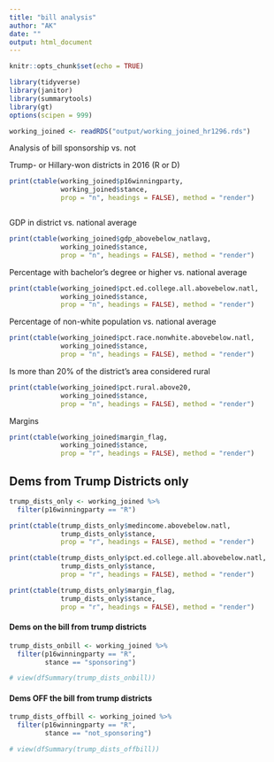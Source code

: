 ```yaml
---
title: "bill analysis"
author: "AK"
date: ""
output: html_document
---
```


```r
knitr::opts_chunk$set(echo = TRUE)

library(tidyverse)
library(janitor)
library(summarytools)
library(gt)
options(scipen = 999)

working_joined <- readRDS("output/working_joined_hr1296.rds")


```

Analysis of bill sponsorship vs. not


Trump- or Hillary-won districts in 2016 (R or D)

```r

print(ctable(working_joined$p16winningparty,
             working_joined$stance, 
             prop = "n", headings = FALSE), method = "render")



```


GDP in district vs. national average

```r

print(ctable(working_joined$gdp_abovebelow_natlavg,
             working_joined$stance, 
             prop = "n", headings = FALSE), method = "render")


```


Percentage with bachelor's degree or higher vs. national average

```r

print(ctable(working_joined$pct.ed.college.all.abovebelow.natl,
             working_joined$stance, 
             prop = "n", headings = FALSE), method = "render")


```


Percentage of non-white population vs. national average

```r

print(ctable(working_joined$pct.race.nonwhite.abovebelow.natl,
             working_joined$stance, 
             prop = "n", headings = FALSE), method = "render")


```


Is more than 20% of the district's area considered rural 

```r

print(ctable(working_joined$pct.rural.above20,
             working_joined$stance, 
             prop = "n", headings = FALSE), method = "render")

```


Margins

```r

print(ctable(working_joined$margin_flag,
             working_joined$stance, 
             prop = "r", headings = FALSE), method = "render")


```






## Dems from Trump Districts only

```r
trump_dists_only <- working_joined %>% 
  filter(p16winningparty == "R")

```

```r

print(ctable(trump_dists_only$medincome.abovebelow.natl,
             trump_dists_only$stance, 
             prop = "r", headings = FALSE), method = "render")


```


```r

print(ctable(trump_dists_only$pct.ed.college.all.abovebelow.natl,
             trump_dists_only$stance, 
             prop = "r", headings = FALSE), method = "render")


```

```r

print(ctable(trump_dists_only$margin_flag,
             trump_dists_only$stance, 
             prop = "r", headings = FALSE), method = "render")


```


#### Dems on the bill from trump districts

```r

trump_dists_onbill <- working_joined %>% 
  filter(p16winningparty == "R",
         stance == "sponsoring")

# view(dfSummary(trump_dists_onbill))


```



#### Dems OFF the bill from trump districts

```r

trump_dists_offbill <- working_joined %>% 
  filter(p16winningparty == "R",
         stance == "not_sponsoring")

# view(dfSummary(trump_dists_offbill))


```
